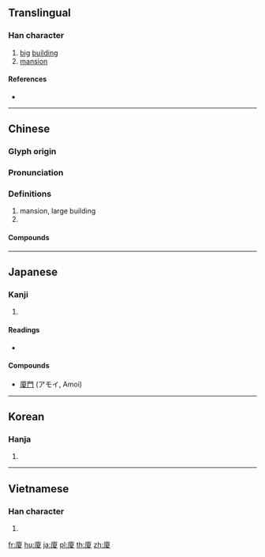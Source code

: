 {{character info/new}}
{{also|厦}}
==Translingual==

===Han character===
{{Han char|rn=53|rad=广|as=10|sn=13|four=00247|canj=IMUE|ids=⿸广夏}}

# [[big]] [[building]]
# [[mansion]]

====References====
* {{Han ref|kx=0349.070|dkj=09435|dj=0659.310|hdz=20894.180|uh=5EC8|ud=24264|bh=B748|bd=46920}}

----

==Chinese==
{{zh-forms|s=厦}}

===Glyph origin===
{{Han etym}}

===Pronunciation===
{{zh-pron
|m=shà,xià
|m-s=sua3
|c=haa6
|h=pfs=
|md=
|mn=qz,tw,xm:hā/zz:hēe/qz,tw,xm:ē/zz:ēe/qz,xm:hē
|mn_note=hā - literary; hēe/ē/ēe/hē - vernacular
|w=
|mc=y
|oc=y
|cat=
}}

===Definitions===
{{zh-hanzi}}

# mansion, large building
# {{zh-short|廈門|Xiamen}}

====Compounds====
{{zh-der|廈門|廈房|大廈將傾|五角大廈|大廈棟梁|噶廈|廣廈萬間|廣廈|帝國大廈|大廈|穾廈|抱廈廳|新廈|高堂大廈|高樓大廈}}

----

==Japanese==

===Kanji===
{{ja-kanji|grade=|rs=广10}}

# {{defn|lang=ja|sort=广10}}

====Readings====
* {{ja-readings|on=[[か]] (ka), [[さ]] (sa)|kun=[[いえ]] (ie), [[ひさし]] (hisashi)}}

====Compounds====
* [[廈門]] (アモイ, Amoi)

----

==Korean==

===Hanja===
{{ko-hanja|hangeul=하|rv=ha|mr=ha}}

# {{defn|lang=ko|sort=广10}}

----

==Vietnamese==

===Han character===
{{vi-hantu|[[hè]], [[hạ]]|rs=广10}}

# {{defn|lang=vi|sort=广10}}

[[fr:廈]]
[[hu:廈]]
[[ja:廈]]
[[pl:廈]]
[[th:廈]]
[[zh:廈]]